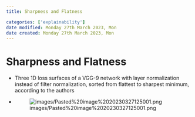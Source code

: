 ```yaml
---
title: Sharpness and Flatness

categories: ['explainability']
date modified: Monday 27th March 2023, Mon
date created: Monday 27th March 2023, Mon
---
```


# Sharpness and Flatness


- Three 1D loss surfaces of a VGG-9 network with layer normalization instead of filter normalization, sorted from flattest to sharpest minimum, according to the authors
- ![images/Pasted%20image%2020230327125001.png](images/Pasted%20image%2020230327125001.png)



